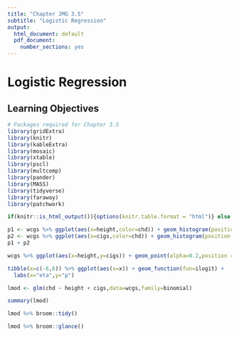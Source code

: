 ```yaml
---
title: "Chapter JMG 3.5"
subtitle: "Logistic Regression"
output:
  html_document: default
  pdf_document:
    number_sections: yes
---
```


# Logistic Regression

## Learning Objectives

```r
# Packages required for Chapter 3.5
library(gridExtra)
library(knitr)
library(kableExtra)
library(mosaic)
library(xtable)
library(pscl) 
library(multcomp)
library(pander)
library(MASS)
library(tidyverse)
library(faraway)
library(patchwork)
```

```r
if(knitr::is_html_output()){options(knitr.table.format = "html")} else {options(knitr.table.format = "latex")}
```



```r
p1 <- wcgs %>% ggplot(aes(x=height,color=chd)) + geom_histogram(position = "dodge",binwidth = 1)
p2 <- wcgs %>% ggplot(aes(x=cigs,color=chd)) + geom_histogram(position = "dodge",binwidth = 5,aes(y=..density..))
p1 + p2
```


```r
wcgs %>% ggplot(aes(x=height,y=cigs)) + geom_point(alpha=0.2,position = position_jitter()) + facet_grid(~chd)
```

```r
tibble(x=c(-6,6)) %>% ggplot(aes(x=x)) + geom_function(fun=ilogit) + 
  labs(x="eta",y="p")
```


```r
lmod <- glm(chd ~ height + cigs,data=wcgs,family=binomial)
```

```r
summary(lmod)
```


```r
lmod %>% broom::tidy()
```

```r
lmod %>% broom::glance()
```





